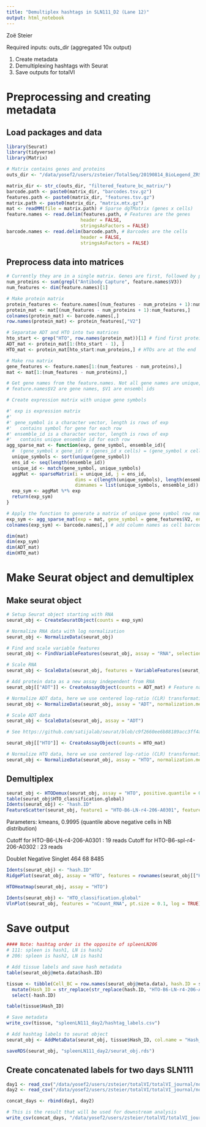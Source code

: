```yaml
---
title: "Demultiplex hashtags in SLN111_D2 (Lane 12)"
output: html_notebook
---
```


Zoë Steier

Required inputs: 
  outs_dir (aggregated 10x output)

1. Create metadata
2. Demultiplexing hashtags with Seurat
3. Save outputs for totalVI

# Preprocessing and creating metadata

## Load packages and data
```r
library(Seurat)
library(tidyverse)
library(Matrix)
```


```r
# Matrix contains genes and proteins
outs_dir <- "/data/yosef2/users/zsteier/TotalSeq/20190814_BioLegend_ZRS08/cellranger_out/12_B6_spl_LN_r5_111/outs/"

matrix_dir <- str_c(outs_dir, "filtered_feature_bc_matrix/")
barcode.path <- paste0(matrix_dir, "barcodes.tsv.gz")
features.path <- paste0(matrix_dir, "features.tsv.gz")
matrix.path <- paste0(matrix_dir, "matrix.mtx.gz")
mat <- readMM(file = matrix.path) # Sparse dgTMatrix (genes x cells)
feature.names <- read.delim(features.path, # Features are the genes
                           header = FALSE,
                           stringsAsFactors = FALSE)
barcode.names <- read.delim(barcode.path, # Barcodes are the cells
                           header = FALSE,
                           stringsAsFactors = FALSE)
```

## Preprocess data into matrices

```r
# Currently they are in a single matrix. Genes are first, followed by proteins.
num_proteins <- sum(grepl("Antibody Capture", feature.names$V3)) 
num_features <- dim(feature.names)[1]

# Make protein matrix
protein_features <- feature.names[(num_features - num_proteins + 1):num_features,]
protein_mat <- mat[(num_features - num_proteins + 1):num_features,]
colnames(protein_mat) <- barcode.names[,]
row.names(protein_mat) <- protein_features[,"V2"]

# Separatae ADT and HTO into two matrices
hto_start <- grep("HTO", row.names(protein_mat))[1] # find first protein name that is an HTO 
ADT_mat <- protein_mat[1:(hto_start - 1), ]
HTO_mat <- protein_mat[hto_start:num_proteins,] # HTOs are at the end

# Make rna matrix
gene_features <- feature.names[1:(num_features - num_proteins),]
mat <- mat[1:(num_features - num_proteins),]
```


```r
# Get gene names from the feature.names. Not all gene names are unique, so take the summed expression.
# feature.names$V2 are gene names, $V1 are ensembl ids

# Create expression matrix with unique gene symbols

#' exp is expression matrix
#'
#' gene_symbol is a character vector, length is rows of exp
#'   contains symbol for gene for each row
#' ensemble_id is a character vector, length is rows of exp
#'   contains unique ensemble id for each row
agg_sparse_mat <- function(exp, gene_symbol, ensemble_id){
  #  (gene_symbol x gene_id) x (genes_id x cells) = (gene_symbol x cells)
  unique_symbols <- sort(unique(gene_symbol))
  ens_id <- seq(length(ensemble_id))
  unique_id <- match(gene_symbol, unique_symbols) 
  aggMat <- sparseMatrix(i = unique_id, j = ens_id,
                         dims = c(length(unique_symbols), length(ensemble_id)),
                         dimnames = list(unique_symbols, ensemble_id))
  exp_sym <- aggMat %*% exp 
  return(exp_sym)
}

# Apply the function to generate a matrix of unique gene symbol row names (sparse format)
exp_sym <- agg_sparse_mat(exp = mat, gene_symbol = gene_features$V2, ensemble_id = gene_features$V1)
colnames(exp_sym) <- barcode.names[,] # add column names as cell barcodes
```


```r
dim(mat)
dim(exp_sym)
dim(ADT_mat)
dim(HTO_mat)
```

# Make Seurat object and demultiplex

## Make seurat object

```r
# Setup Seurat object starting with RNA
seurat_obj <- CreateSeuratObject(counts = exp_sym)

# Normalize RNA data with log normalization
seurat_obj <- NormalizeData(seurat_obj)

# Find and scale variable features
seurat_obj <- FindVariableFeatures(seurat_obj, assay = "RNA", selection.method = "mean.var.plot")

# Scale RNA
seurat_obj <- ScaleData(seurat_obj, features = VariableFeatures(seurat_obj))
```

```r
# Add protein data as a new assay independent from RNA
seurat_obj[["ADT"]] <- CreateAssayObject(counts = ADT_mat) # Feature names can't have "_", replaces with "-"

# Normalize ADT data, here we use centered log-ratio (CLR) transformation
seurat_obj <- NormalizeData(seurat_obj, assay = "ADT", normalization.method = "CLR")

# Scale ADT data
seurat_obj <- ScaleData(seurat_obj, assay = "ADT")

# See https://github.com/satijalab/seurat/blob/c9f2660ee6b88189acc3ff4aa6088a46a2558dd3/R/preprocessing.R for CLR method. margin = 1
```


```r
seurat_obj[["HTO"]] <- CreateAssayObject(counts = HTO_mat)

# Normalize HTO data, here we use centered log-ratio (CLR) transformation
seurat_obj <- NormalizeData(seurat_obj, assay = "HTO", normalization.method = "CLR")

```

## Demultiplex

```r
seurat_obj <- HTODemux(seurat_obj, assay = "HTO", positive.quantile = 0.9995, kfunc = "kmeans") # default is clara
table(seurat_obj$HTO_classification.global)
Idents(seurat_obj) <- "hash.ID"
FeatureScatter(seurat_obj, feature1 = "HTO-B6-LN-r4-206-A0301", feature2 = "HTO-B6-spl-r4-206-A0302")
```

Parameters: kmeans, 0.9995 (quantile above negative cells in NB distribution)

Cutoff for HTO-B6-LN-r4-206-A0301 : 19 reads
Cutoff for HTO-B6-spl-r4-206-A0302 : 23 reads

 Doublet Negative  Singlet 
     464       68     8485  
     
     

```r
Idents(seurat_obj) <- "hash.ID"
RidgePlot(seurat_obj, assay = "HTO", features = rownames(seurat_obj[["HTO"]])[1:2], ncol = 2)
```


```r
HTOHeatmap(seurat_obj, assay = "HTO")

```

```r
Idents(seurat_obj) <- "HTO_classification.global"
VlnPlot(seurat_obj, features = "nCount_RNA", pt.size = 0.1, log = TRUE)
```

# Save output

```r
#### Note: hashtag order is the opposite of spleenLN206
# 111: spleen is hash1, LN is hash2
# 206: spleen is hash2, LN is hash1

# Add tissue labels and save hash metadata
table(seurat_obj@meta.data$hash.ID)

tissue <- tibble(Cell_BC = row.names(seurat_obj@meta.data), hash.ID = seurat_obj@meta.data$hash.ID) %>%
  mutate(Hash_ID = str_replace(str_replace(hash.ID, "HTO-B6-LN-r4-206-A0301", "Spleen"), "HTO-B6-spl-r4-206-A0302", "Lymph_Node")) %>%
  select(-hash.ID)

table(tissue$Hash_ID)

# Save metadata
write_csv(tissue, "spleenLN111_day2/hashtag_labels.csv")

```

```r
# Add hashtag labels to seurat object
seurat_obj <- AddMetaData(seurat_obj, tissue$Hash_ID, col.name = "Hash_label")

saveRDS(seurat_obj, "spleenLN111_day2/seurat_obj.rds")

```


## Create concatenated labels for two days SLN111

```r
day1 <- read_csv("/data/yosef2/users/zsteier/totalVI/totalVI_journal/notebooks_zoe/Seurat_demux/spleenLN111_day1/hashtag_labels.csv")
day2 <- read_csv("/data/yosef2/users/zsteier/totalVI/totalVI_journal/notebooks_zoe/Seurat_demux/spleenLN111_day2/hashtag_labels.csv")

concat_days <- rbind(day1, day2)

```

```r
# This is the result that will be used for downstream analysis
write_csv(concat_days, "/data/yosef2/users/zsteier/totalVI/totalVI_journal/data/metadata/spleenLN111/hashtag_labels.csv")
```